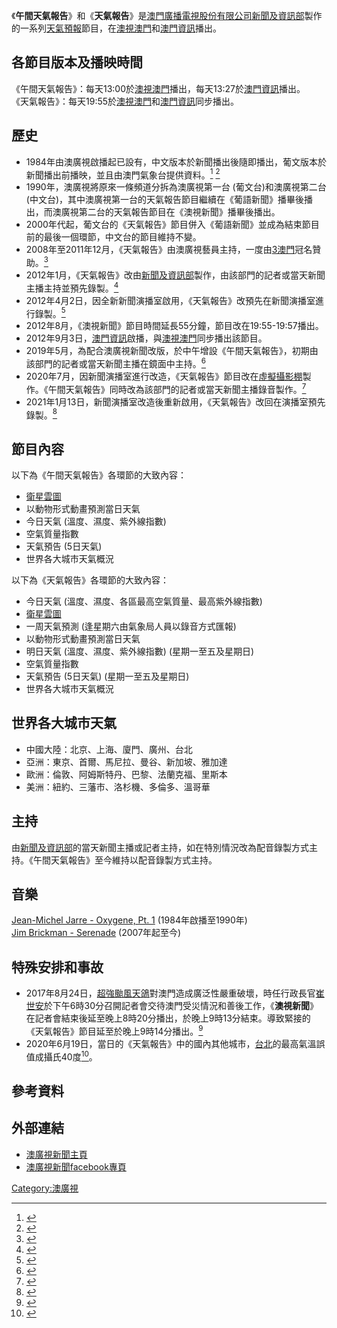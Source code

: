 {{Primarysources|time=2021-02-05T06:50:36+00:00}}
{{In-progress_tvshow|澳廣視天氣報告}}
{{電視節目信息框
| 顏色       = 
| 名稱       = 午間天氣報告 / 天氣報告
| 原名       =
| 圖片       = 
| 圖說       =
| 類型       = 天氣預報
| 原創       =
| 發展       =
| 導演       =
| 主持       = 粵語主播
| 演出       =
| 配音       =
| 旁白       =
| 主題曲     =
| 片頭曲     =
| 片尾曲     =
| 作曲       =
| 國家       =
| 地區       = {{MAC}}
| 語言       = [[粤语|粤语]]
| 季數       =
| 系列數     =
| 集數       =
| 每集列表   =
| 執行製片   =
| 製片人     = [[澳門廣播電視股份有限公司|澳門廣播電視股份有限公司]][[澳廣視新聞|新聞及資訊部]]
| 監製       =
| 副製片人   =
| 共同製片人  =
| 編審       =
| 剪輯       =
| 外景       =
| 機位       =
| 每集長     = [[澳視澳門|澳視澳門]]/[[澳門資訊|澳門資訊]]：約2分鐘
| 頻道       = 
| 電視網     = [[澳視澳門|澳視澳門]]、[[澳門資訊|澳門資訊]]
| 電視臺     = 
| 視頻制式   = [[16:9|16:9]] {{lang|en|HDTV 1080i}}
| 音頻制式   =
| 首播國家   = 
| 首播地區   = 
| 開始       = 1984年
| 結束       = 至今
| 晚於       =
| 早於       =
| 相關劇集   = 
| 中國大陸名稱 =
| 臺灣名稱     =
| 港澳名稱     =
| 馬新名稱     =
| 官方網站     =
| imdb_id    =
| tv_com_id  =
}}

《'''午間天氣報告'''》和《'''天氣報告'''》是[[澳門廣播電視股份有限公司|澳門廣播電視股份有限公司]][[澳廣視新聞|新聞及資訊部]]製作的一系列[[天氣預報|天氣預報]]節目，在[[澳視澳門|澳視澳門]]和[[澳門資訊|澳門資訊]]播出。

==各節目版本及播映時間==
《午間天氣報告》：每天13:00於[[澳視澳門|澳視澳門]]播出，每天13:27於[[澳門資訊|澳門資訊]]播出。<br>
《天氣報告》：每天19:55於[[澳視澳門|澳視澳門]]和[[澳門資訊|澳門資訊]]同步播出。

==歷史==
*1984年由澳廣視啟播起已設有，中文版本於新聞播出後隨即播出，葡文版本於新聞播出前播映，並且由澳門氣象台提供資料。<ref>{{cite web |title=澳廣視天氣報告 - 中文版本 (1984年，由5:20開始) |url=https://www.youtube.com/watch?v=ir5zjUedYPU |website=YouTube |accessdate=2021-02-05}}</ref> <ref>{{cite web |title=澳廣視天氣報告 - 葡文版 (O TEMPO，1984年，節錄) |url=https://www.youtube.com/watch?v=8RZkZihoeKk|website=YouTube |accessdate=2021-02-05}}</ref>
*1990年，澳廣視將原來一條頻道分拆為澳廣視第一台 (葡文台)和澳廣視第二台 (中文台)，其中澳廣視第一台的天氣報告節目繼續在《葡語新聞》播畢後播出，而澳廣視第二台的天氣報告節目在《澳視新聞》播畢後播出。
*2000年代起，葡文台的《天氣報告》節目併入《葡語新聞》並成為結束節目前的最後一個環節，中文台的節目維持不變。
*2008年至2011年12月，《天氣報告》由澳廣視藝員主持，一度由[[3澳門|3澳門]]冠名贊助。<ref>{{cite web |title=澳廣視天氣報告 (2009年)|accessdate=2021-02-05 |website=YouTube |url=https://www.youtube.com/watch?v=wXMDfBV0Pu4}}</ref>
*2012年1月，《天氣報告》改由[[澳廣視新聞|新聞及資訊部]]製作，由該部門的記者或當天新聞主播主持並預先錄製。<ref>{{cite web |title=澳廣視天氣報告 (2012年2月1日)|website=YouTube|accessdate=2021-02-05 |url=https://www.youtube.com/watch?v=QTvCptP-KF8}}</ref>
*2012年4月2日，因全新新聞演播室啟用，《天氣報告》改預先在新聞演播室進行錄製。<ref>{{cite web |title=澳廣視天氣報告 (2019年9月24日) |url=https://www.youtube.com/watch?v=GKqUhoIkhF0 |website=YouTube|accessdate=2021-02-05}}</ref>
*2012年8月，《澳視新聞》節目時間延長55分鐘，節目改在19:55-19:57播出。
*2012年9月3日，[[澳門資訊|澳門資訊]]啟播，與[[澳視澳門|澳視澳門]]同步播出該節目。
*2019年5月，為配合澳廣視新聞改版，於中午增設《午間天氣報告》，初期由該部門的記者或當天新聞主播在鏡面中主持。<ref>{{cite web |title=澳廣視午間天氣報告 (2020年3月27日) |website=YouTube |accessdate=2021-02-05|url=https://www.youtube.com/watch?v=mj3FHV0duXc}}</ref>
*2020年7月，因新聞演播室進行改造，《天氣報告》節目改在[[虛擬攝影棚|虛擬攝影棚]]製作。《午間天氣報告》同時改為該部門的記者或當天新聞主播錄音製作。<ref>{{cite web |title=澳廣視午間天氣報告 (2020年11月13日) |website=YouTube |accessdate=2021-02-05|url=https://www.youtube.com/watch?v=7yO5VObfN_I}}</ref>
*2021年1月13日，新聞演播室改造後重新啟用，《天氣報告》改回在演播室預先錄製。<ref>{{cite web |title=澳視新聞 + 天氣報告 (節錄，2021年1月14日)|website=YouTube |accessdate=2021-02-05|url=https://www.youtube.com/watch?v=OWdQf0DqE4M}}</ref>

==節目內容==
以下為《午間天氣報告》各環節的大致內容：
* [[氣象衞星雲圖|衛星雲圖]]
* 以動物形式動畫預測當日天氣
* 今日天氣 (溫度、濕度、紫外線指數)
* 空氣質量指數
* 天氣預告 (5日天氣)
* 世界各大城市天氣概況

以下為《天氣報告》各環節的大致內容：
* 今日天氣 (溫度、濕度、各區最高空氣質量、最高紫外線指數)
* [[氣象衞星雲圖|衛星雲圖]]
* 一周天氣預測 (逢星期六由氣象局人員以錄音方式匯報)
* 以動物形式動畫預測當日天氣
* 明日天氣 (溫度、濕度、紫外線指數) (星期一至五及星期日)
* 空氣質量指數
* 天氣預告 (5日天氣) (星期一至五及星期日)
* 世界各大城市天氣概況

==世界各大城市天氣==
* 中國大陸：北京、上海、廈門、廣州、台北
* 亞洲：東京、首爾、馬尼拉、曼谷、新加坡、雅加達
* 歐洲：倫敦、阿姆斯特丹、巴黎、法蘭克福、里斯本
* 美洲：紐約、三藩市、洛杉機、多倫多、溫哥華

==主持==
由[[澳廣視新聞|新聞及資訊部]]的當天新聞主播或記者主持，如在特別情況改為配音錄製方式主持。《午間天氣報告》至今維持以配音錄製方式主持。

==音樂==
[https://www.youtube.com/watch?v=71DOHvfFDBY/ Jean-Michel Jarre - Oxygene, Pt. 1 ] (1984年啟播至1990年) <br>
[https://www.youtube.com/watch?v=Q8Z0yB7dXkA/ Jim Brickman - Serenade] (2007年起至今)

==特殊安排和事故==
* 2017年8月24日，[[颱風天鴿對澳門之影響|超強颱風天鴿]]對澳門造成廣泛性嚴重破壞，時任行政長官[[崔世安|崔世安]]於下午6時30分召開記者會交待澳門受災情況和善後工作，《'''澳視新聞'''》在記者會結束後延至晚上8時20分播出，於晚上9時13分結束。導致緊接的《天氣報告》節目延至於晚上9時14分播出。<ref>{{cite web |title=澳視新聞和天氣報告 (2017年8月24日) |url=https://www.youtube.com/watch?v=qds0U-l0nUc |website=YouTube |access-date=2021年2月5日 |archive-date=2021年2月11日 |archive-url=https://web.archive.org/web/20210211223846/https://www.youtube.com/watch?v=qds0U-l0nUc |dead-url=no }}</ref>
* 2020年6月19日，當日的《天氣報告》中的國內其他城市，[[臺北市|台北]]的最高氣溫誤值成攝氏40度<ref>{{Cite web |url=https://www.youtube.com/watch?v=6lxgsXc4qpc&t=41 |title=天氣報告 2020-06-19 |access-date=2021-02-05 |archive-date=2020-07-30 |archive-url=https://web.archive.org/web/20200730214414/https://www.youtube.com/watch?v=6lxgsXc4qpc&t=41 |dead-url=no }}</ref>。

==參考資料==
{{reflist}}

==外部連結==
* [http://www.tdm.com.mo/c_news/ 澳廣視新聞主頁] {{Wayback|url=http://www.tdm.com.mo/c_news/ |date=20210416065702 }}
* [https://www.facebook.com/tdmchinesenews/ 澳廣視新聞facebook專頁] {{Wayback|url=https://www.facebook.com/tdmchinesenews/ |date=20210405073809 }}
{{澳廣視新聞節目}}

[[Category:澳廣視|Category:澳廣視]]